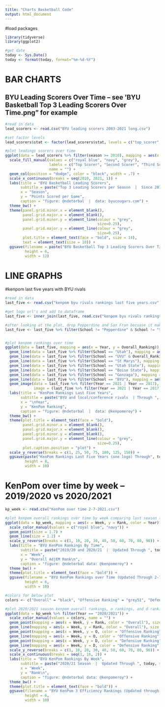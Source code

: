```yaml
---
title: "Charts Basketball Code"
output: html_document
---
```


#load packages
```r
library(tidyverse)
library(ggplot2)

#get date
today <- Sys.Date()
today <- format(today, format="%m-%d-%Y")
```

# BAR CHARTS

## BYU Leading Scorers Over Time -- see 'BYU Basketball Top 3 Leading Scorers Over Time.png" for example
```r
#read in data
lead_scorers <- read.csv("BYU leading scorers 2003-2021 long.csv")

#set factor levels
lead_scorers$stat <- factor(lead_scorers$stat, levels = c("top_scorer", "second_scorer", "third_scorer"))

#plot leadings scorers over time
ggplot(data = lead_scorers %>% filter(season >= 2010), mapping = aes(x = season, y = pts, fill = stat)) +
  scale_fill_manual(values = c("royal blue", "navy", "grey"), 
                    labels = c("Top Scorer", "Second Scorer", "Third Scorer"),
                    name = "") +
  geom_col(position = "dodge", color = "black", width = .7) +
  scale_x_continuous(breaks = seq(2010, 2021, 1)) +
  labs(title = "BYU Basketball Leading Scorers",
       subtitle = paste("Top 3 Leading Scorers per Season  |  Since 2010  | Updated", today),
       x = "Season", 
       y = "Points Scored per Game",
       caption = "figure: @ndetorbal  |  data: byucougars.com") +
  theme_bw() +
  theme(panel.grid.minor.x = element_blank(),
        panel.grid.major.x = element_blank(),
        panel.grid.minor.y = element_line(colour = "grey", 
                                          size=0.25),
        panel.grid.major.y = element_line(colour = "grey", 
                                          size=0.25),
        plot.title = element_text(face = "bold", size = 14),
        text = element_text(size = 10)) +
  ggsave(filename = paste("BYU Basketball Top 3 Leading Scorers Over Time Updtd ", today, ".png", sep = ""),
         height = 6,
         width = 12)
```


# LINE GRAPHS

#kenpom last five years with BYU rivals
```r
#read in data
last_five <- read.csv("kenpom byu rivals rankings last five years.csv")

#get logo url's and add to dataframe
last_five <- inner_join(last_five, read.csv("kenpom byu rivals rankings last five years logo.csv"))

#after looking at the plot, drop Pepperdine and San Fran becuase it makes the plot too tall
last_five <- last_five %>% filter(School != "Pepperdine" & School != "San Fransisco", Overall_Ranking < 150)


#plot kenpom rankings over time
ggplot(data = last_five, mapping = aes(x = Year, y = Overall_Ranking)) +
  geom_line(data = last_five %>% filter(School == "Utah"), mapping = aes(x = Year, y = Overall_Ranking), color = "red", size = .7)+
  geom_line(data = last_five %>% filter(School == "UVU" & Overall_Ranking < 200), mapping = aes(x = Year, y = Overall_Ranking), color = "forest green", size = .7)+
  geom_line(data = last_five %>% filter(School == "St Marys"), mapping = aes(x = Year, y = Overall_Ranking), color = "grey", size = .7)+
  geom_line(data = last_five %>% filter(School == "Utah State"), mapping = aes(x = Year, y = Overall_Ranking), color = "navy blue", size = .7) +
  geom_line(data = last_five %>% filter(School == "Boise State"), mapping = aes(x = Year, y = Overall_Ranking), color = "orange", size = .7) +
  geom_line(data = last_five %>% filter(School == "Gonzaga"), mapping = aes(x = Year, y = Overall_Ranking), color = "navy blue", size = .7) +
  geom_line(data = last_five %>% filter(School == "BYU"), mapping = aes(x = Year, y = Overall_Ranking), color = "royal blue", size = .7) +
  geom_image(data = last_five %>% filter(Year == 2021 | Year == 2017), mapping = aes(x = Year, y = Overall_Ranking),
             image = (last_five %>% filter(Year == 2021 | Year == 2017))$logo) +
  labs(title = "KenPom Rankings Last Five Years",
       subtitle = paste("BYU and local/conference rivals  | Through ", today, "  |  Rankings < 150", sep = ""),
       x = "\nYear",
       y = "KenPom Ranking", 
       caption = "figure: @ndetorbal  |  data: @kenpomeroy") +
  theme_bw() +
  theme(plot.title = element_text(face = "bold"),
        panel.grid.minor.x = element_blank(),
        panel.grid.major.x = element_blank(),
        panel.grid.minor.y = element_blank(),
        panel.grid.major.y = element_line(colour = "grey", 
                                          size=0.25),
        plot.caption.position = "plot") +
  scale_y_reverse(breaks = c(1, 25, 50, 75, 100, 125, 150)) +
  ggsave(paste("KenPom Rankings Last Five Years (one logo) Through", today, ".png", sep = ""),
         height = 8,
         width = 10)
```


# KenPom over time by week -- 2019/2020 vs 2020/2021
```r
kp_week <- read.csv("KenPom over time 2-7-2021.csv")

#plot kenpom overall rankings over time by week comparing last season to this season
ggplot(data = kp_week, mapping = aes(x = Week, y = Rank, color = Year)) +
  scale_color_manual(values = c("royal blue", "navy")) +
  geom_point(size = 1.7) +
  geom_line(size = 1.2) +
  scale_y_reverse(breaks = c(1, 10, 20, 30, 40, 50, 60, 70, 80, 90)) +
  labs(title = "BYU KenPom Rankings By Time", 
       subtitle = paste("2019/20 and 2020/21  |  Updated Through ", today, sep = ""),
       x = "Week", 
       y = "Overall AdjEM Rank\n",
       caption = "figure: @ndetorbal data: @kenpomeroy") +
  theme_bw() +
  theme(plot.title = element_text(face = "bold")) +
  ggsave(filename = "BYU KenPom Rankings over Time (Updated Through 2-7-21).png",
         height = 6,
         width = 10)

#colors for below plot
colors <- c("Overall" = "black", "Offensive Ranking" = "grey51", "Defensive Ranking" = "royal blue")  

#plot 2020/2021 season kenpom overall rankings, o rankings, and d rankings through the season
ggplot(data = kp_week %>% filter(Year == "2020/2021")) +
  scale_color_manual(values = colors, name = "") +
  geom_point(mapping = aes(x = Week, y = Rank, color = "Overall"), size = 1.5) +
  geom_line(mapping = aes(x = Week, y = Rank, color = "Overall"), size = 1.2) +
  geom_point(mapping = aes(x = Week, y = O, color = "Offensive Ranking"), size = 1.5) +
  geom_line(mapping = aes(x = Week, y = O, color = "Offensive Ranking"), size = 1.2) +
  geom_point(mapping = aes(x = Week, y = D, color = "Defensive Ranking"), size = 1.5) +
  geom_line(mapping = aes(x = Week, y = D, color = "Defensive Ranking"), size = 1.2) +
  scale_y_reverse(breaks = c(1, 10, 20, 30, 40, 50, 60, 70, 80, 90)) +
  scale_x_continuous(breaks = seq(1, 16, 2)) +
  labs(title = "BYU KenPom Rankings By Week", 
       subtitle = paste("2020/21 Season  |  Updated Through ", today, sep = ""),
       x = "Week", 
       y = "Rank\n",
       caption = "figure: @ndetorbal data: @kenpomeroy") +
  theme_bw() +
  theme(plot.title = element_text(face = "bold")) +
  ggsave(filename = "BYU KenPom 3 Efficiency Rankings (Updated through 2-7-21).png",
         height = 6, 
         width = 10)
```





